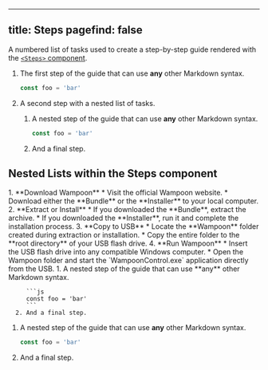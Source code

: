 
---
title: Steps
pagefind: false
---

A numbered list of tasks used to create a step-by-step guide rendered with the [`<Steps>` component](https://starlight.astro.build/components/steps/).


<Steps>

1. The first step of the guide that can use **any** other Markdown syntax.

   ```js
   const foo = 'bar'
   ```

2. A second step with a nested list of tasks.

   <Steps>

   1. A nested step of the guide that can use **any** other Markdown syntax.

      ```js
      const foo = 'bar'
      ```

   2. And a final step.    

   </Steps>

</Steps>

## Nested Lists within the Steps component


<Steps>
1. **Download Wampoon**
   * Visit the official Wampoon website.
   * Download either the **Bundle** or the **Installer** to your local computer.
2. **Extract or Install**
   * If you downloaded the **Bundle**, extract the archive.
   * If you downloaded the **Installer**, run it and complete the installation process.
3. **Copy to USB**
   * Locate the **Wampoon** folder created during extraction or installation.
   * Copy the entire folder to the **root directory** of your USB flash drive.
4. **Run Wampoon**
   * Insert the USB flash drive into any compatible Windows computer.
   * Open the Wampoon folder and start the `WampoonControl.exe` application directly from the USB.
      1. A nested step of the guide that can use **any** other Markdown syntax.

         ```js
         const foo = 'bar'
         ```
      2. And a final step.
      

   <Steps>

   1. A nested step of the guide that can use **any** other Markdown syntax.

      ```js
      const foo = 'bar'
      ```

   2. And a final step.    

   </Steps>        
</Steps>